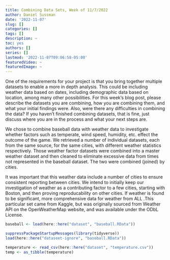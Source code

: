 ```yaml
---
title: Combining Data Sets, Week of 11/7/2022
author: Daniel Sussman
date: '2022-11-07'
slug: []
categories: []
tags: []
description: ~
toc: yes
authors: []
series: []
lastmod: '2022-11-07T09:06:58-05:00'
featuredVideo: ~
featuredImage: ~
---
```


One of the requirements for your project is that you bring together multiple datasets to enable a more in depth analysis. This could be including weather data based on dates, including demographic data based on location, among many other possibilities.
For this week’s blog post, please describe the datasets you are combining, how you are combining them, and what your initial findings were. Also, were there any difficulties in combining the data? If you haven’t finished combining datasets, that is fine, just discuss where you are in the process and what your next steps are.

We chose to combine baseball data with weather data to investigate whether factors such as temperate, wind speed, humidity, etc. effect the outcome of the game. We retrieved a number of individual datasets, each from the same source, for the same cities, with different weather statistics respectively. Those weather factor datasets were combined into a master weather dataset and then cleaned to eliminate excessive data from times not represented in the baseball dataset. The two were combined (joined) by cities. 

It was important that this weather data include a number of cities to ensure consistent reporting between cities. We intend to initially keep our investigation of weather as a contributing factor to a few cities, starting with Boston, and then proving reproducability on other cities. If weather is found to be significant, more comprehensive data for weather from ALL  .This particular set came from Kaggle, but was originally sourced from Weather API on the OpenWeatherMap website, and was available under the ODbL License.



```r

baseball <- load(here::here("dataset", "baseball.RData"))

suppressPackageStartupMessages(library(tidyverse))
load(here::here("dataseet-ignore", "baseball.RData"))

temperature <- read_csv(here::here("dataset", "temperature.csv"))
temp <- as_tibble(temperature)
```